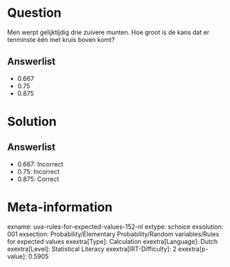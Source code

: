 Question
========

Men werpt gelijktijdig drie zuivere munten. Hoe groot is de kans dat er
tenminste één met kruis boven komt?

Answerlist
----------

* 0.667
* 0.75
* 0.875

Solution
========

Answerlist
----------

* 0.667: Incorrect
* 0.75: Incorrect
* 0.875: Correct

Meta-information
================
exname: uva-rules-for-expected-values-152-nl
extype: schoice
exsolution: 001
exsection: Probability/Elementary Probability/Random variables/Rules for expected values
exextra[Type]: Calculation
exextra[Language]: Dutch
exextra[Level]: Statistical Literacy
exextra[IRT-Difficulty]: 2
exextra[p-value]: 0.5905
